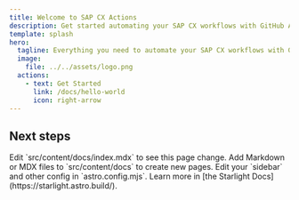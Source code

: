 ```yaml
---
title: Welcome to SAP CX Actions
description: Get started automating your SAP CX workflows with GitHub Actions.
template: splash
hero:
  tagline: Everything you need to automate your SAP CX workflows with GitHub Actions.
  image:
    file: ../../assets/logo.png
  actions:
    - text: Get Started
      link: /docs/hello-world
      icon: right-arrow
---
```



## Next steps

<CardGrid stagger>
	<Card title="Update content" icon="pencil">
		Edit `src/content/docs/index.mdx` to see this page change.
	</Card>
	<Card title="Add new content" icon="add-document">
		Add Markdown or MDX files to `src/content/docs` to create new pages.
	</Card>
	<Card title="Configure your site" icon="setting">
		Edit your `sidebar` and other config in `astro.config.mjs`.
	</Card>
	<Card title="Read the docs" icon="open-book">
		Learn more in [the Starlight Docs](https://starlight.astro.build/).
	</Card>
</CardGrid>
